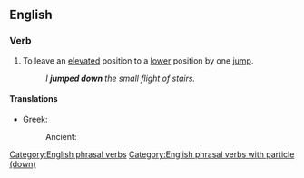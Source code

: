 ==English==

===Verb===
{{en-verb|jumps down|jumping down|jumped down}}

# To leave an [[elevated]] position to a [[lower]] position by one [[jump]].
#: ''I '''jumped down''' the small flight of stairs.''

====Translations====
{{trans-top|to leave an elevated position to a lower position by one jump}}
* Greek:
*: Ancient: {{t|grc|καταπηδάω}}
{{trans-mid}}
{{trans-bottom}}

[[Category:English phrasal verbs]]
[[Category:English phrasal verbs with particle (down)]]